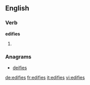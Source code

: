 ==English==

===Verb===
'''edifies'''

# {{third-person singular of|edify}}

===Anagrams===
* [[deifies#English|deifies]]

[[de:edifies]]
[[fr:edifies]]
[[it:edifies]]
[[vi:edifies]]